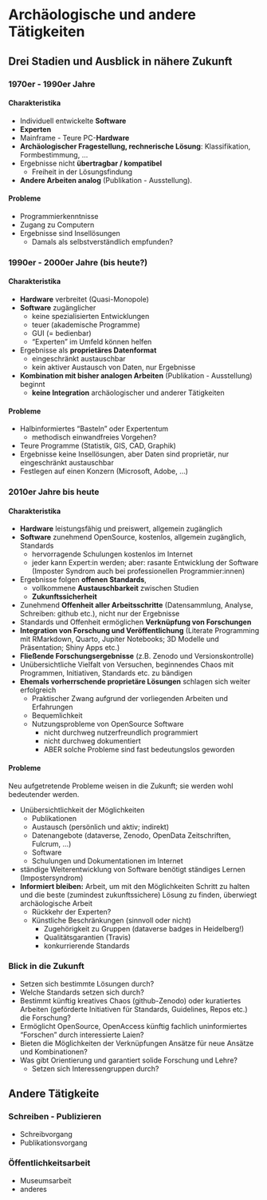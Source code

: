 # Archäologische und andere Tätigkeiten

## Drei Stadien und Ausblick in nähere Zukunft

### 1970er - 1990er Jahre

#### Charakteristika

- Individuell entwickelte **Software**
- **Experten**
- Mainframe - Teure PC-**Hardware**
- **Archäologischer Fragestellung, rechnerische Lösung**: Klassifikation, Formbestimmung, ...
- Ergebnisse nicht **übertragbar / kompatibel**
	- Freiheit in der Lösungsfindung
- **Andere Arbeiten analog** (Publikation - Ausstellung).


#### Probleme

- Programmierkenntnisse
- Zugang zu Computern
- Ergebnisse sind Insellösungen
	- Damals als selbstverständlich empfunden?



### 1990er - 2000er Jahre (bis heute?)

#### Charakteristika

- **Hardware** verbreitet (Quasi-Monopole)
- **Software** zugänglicher
	- keine spezialisierten Entwicklungen
	- teuer (akademische Programme)
	- GUI (= bedienbar)
	- "Experten" im Umfeld können helfen
- Ergebnisse als **proprietäres Datenformat**
	- eingeschränkt austauschbar
	- kein aktiver Austausch von Daten, nur Ergebnisse
- **Kombination mit bisher analogen Arbeiten** (Publikation - Ausstellung) beginnt
	- **keine Integration** archäologischer und anderer Tätigkeiten

#### Probleme

- Halbinformiertes "Basteln" oder Expertentum
	- methodisch einwandfreies Vorgehen?
- Teure Programme (Statistik, GIS, CAD, Graphik) 
- Ergebnisse keine Insellösungen, aber Daten sind proprietär, nur eingeschränkt austauschbar
- Festlegen auf einen Konzern (Microsoft, Adobe, ...)


### 2010er Jahre bis heute

#### Charakteristika

- **Hardware** leistungsfähig und preiswert, allgemein zugänglich
- **Software** zunehmend OpenSource, kostenlos, allgemein zugänglich, Standards
	- hervorragende Schulungen kostenlos im Internet
	- jeder kann Expert:in werden; aber: rasante Entwicklung der Software (Imposter Syndrom auch bei professionellen Programmier:innen)
- Ergebnisse folgen **offenen Standards**, 
	- vollkommene **Austauschbarkeit** zwischen Studien
	- **Zukunftssicherheit**
- Zunehmend **Offenheit aller Arbeitsschritte** (Datensammlung, Analyse, Schreiben: github etc.), nicht nur der Ergebnisse
- Standards und Offenheit ermöglichen **Verknüpfung von Forschungen**
- **Integration von Forschung und Veröffentlichung** (Literate Programming mit RMarkdown, Quarto, Jupiter Notebooks; 3D Modelle und Präsentation; Shiny Apps etc.)
- **Fließende Forschungsergebnisse** (z.B. Zenodo und Versionskontrolle)
- Unübersichtliche Vielfalt von Versuchen, beginnendes Chaos mit Programmen, Initiativen, Standards etc. zu bändigen
- **Ehemals vorherrschende proprietäre Lösungen** schlagen sich weiter erfolgreich
	- Praktischer Zwang aufgrund der vorliegenden Arbeiten und Erfahrungen
	- Bequemlichkeit
	- Nutzungsprobleme von OpenSource Software
		- nicht durchweg nutzerfreundlich programmiert
		- nicht durchweg dokumentiert
		- ABER solche Probleme sind fast bedeutungslos geworden


#### Probleme

Neu aufgetretende Probleme weisen in die Zukunft; sie werden wohl bedeutender werden.

- Unübersichtlichkeit der Möglichkeiten
	- Publikationen
	- Austausch (persönlich und aktiv; indirekt)
	- Datenangebote (dataverse, Zenodo, OpenData Zeitschriften, Fulcrum, ...)
	- Software
	- Schulungen und Dokumentationen im Internet
- ständige Weiterentwicklung von Software benötigt ständiges Lernen (Impostersyndrom)
- **Informiert bleiben:** Arbeit, um mit den Möglichkeiten Schritt zu halten und die beste (zumindest zukunftssichere) Lösung zu finden, überwiegt archäologische Arbeit
	- Rückkehr der Experten?
	- Künstliche Beschränkungen (sinnvoll oder nicht)
		- Zugehörigkeit zu Gruppen (dataverse badges in Heidelberg!)
		- Qualitätsgarantien (Travis)
		- konkurrierende Standards


### Blick in die Zukunft

- Setzen sich bestimmte Lösungen durch?
- Welche Standards setzen sich durch? 
- Bestimmt künftig kreatives Chaos (github-Zenodo) oder kuratiertes Arbeiten (geförderte Initiativen für Standards, Guidelines, Repos etc.) die Forschung?
- Ermöglicht OpenSource, OpenAccess künftig fachlich uninformiertes "Forschen" durch interessierte Laien?
- Bieten die Möglichkeiten der Verknüpfungen Ansätze für neue Ansätze und Kombinationen?
- Was gibt Orientierung und garantiert solide Forschung und Lehre?
	- Setzen sich Interessengruppen durch?

## Andere Tätigkeite

### Schreiben - Publizieren

- Schreibvorgang
- Publikationsvorgang

### Öffentlichkeitsarbeit

- Museumsarbeit
- anderes